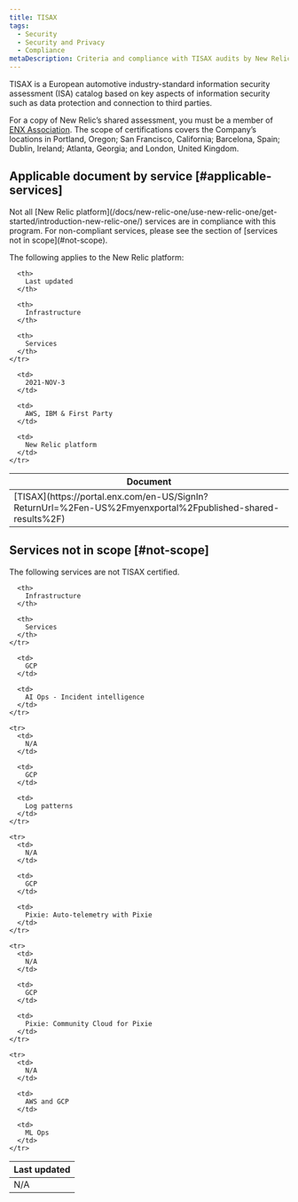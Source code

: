 ```yaml
---
title: TISAX
tags:
  - Security
  - Security and Privacy
  - Compliance
metaDescription: Criteria and compliance with TISAX audits by New Relic services.
---
```


TISAX is a European automotive industry-standard information security assessment (ISA) catalog based on key aspects of information security such as data protection and connection to third parties.

For a copy of New Relic’s shared assessment, you must be a member of [ENX Association](https://portal.enx.com/en-US/). The scope of certifications covers the Company’s locations in Portland, Oregon; San Francisco, California; Barcelona, Spain; Dublin, Ireland; Atlanta, Georgia; and London, United Kingdom.

## Applicable document by service [#applicable-services]

<Callout variant="caution">
  Not all [New Relic platform](/docs/new-relic-one/use-new-relic-one/get-started/introduction-new-relic-one/) services are in compliance with this program. For non-compliant services, please see the section of [services not in scope](#not-scope).
</Callout>

The following applies to the New Relic platform:

<table>
  <thead>
    <tr>
      <th style={{ width: "200px" }}>
        Document
      </th>

      <th>
        Last updated
      </th>

      <th>
        Infrastructure
      </th>

      <th>
        Services
      </th>
    </tr>
  </thead>

  <tbody>
    <tr>
      <td>
        [TISAX](https://portal.enx.com/en-US/SignIn?ReturnUrl=%2Fen-US%2Fmyenxportal%2Fpublished-shared-results%2F)
      </td>

      <td>
        2021-NOV-3
      </td>

      <td>
        AWS, IBM & First Party
      </td>

      <td>
        New Relic platform
      </td>
    </tr>
  </tbody>
</table>

## Services not in scope [#not-scope]

The following services are not TISAX certified.

<table>
  <thead>
    <tr>
      <th style={{ width: "200px" }}>
        Last updated
      </th>

      <th>
        Infrastructure
      </th>

      <th>
        Services
      </th>
    </tr>
  </thead>

  <tbody>
    <tr>
      <td>
        N/A
      </td>

      <td>
        GCP
      </td>

      <td>
        AI Ops - Incident intelligence
      </td>
    </tr>

    <tr>
      <td>
        N/A
      </td>

      <td>
        GCP
      </td>

      <td>
        Log patterns
      </td>
    </tr>

    <tr>
      <td>
        N/A
      </td>

      <td>
        GCP
      </td>

      <td>
        Pixie: Auto-telemetry with Pixie
      </td>
    </tr>

    <tr>
      <td>
        N/A
      </td>

      <td>
        GCP
      </td>

      <td>
        Pixie: Community Cloud for Pixie
      </td>
    </tr>

    <tr>
      <td>
        N/A
      </td>

      <td>
        AWS and GCP
      </td>

      <td>
        ML Ops
      </td>
    </tr>
  </tbody>
</table>

